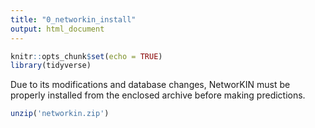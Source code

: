 ```yaml
---
title: "0_networkin_install"
output: html_document
---
```


```r
knitr::opts_chunk$set(echo = TRUE)
library(tidyverse)
```

Due to its modifications and database changes, NetworKIN must be properly installed from the enclosed archive before making predictions.

```r
unzip('networkin.zip')
```

